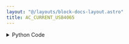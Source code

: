 ```yaml
---
layout: "@/layouts/block-docs-layout.astro"
title: AC_CURRENT_USB4065
---
```



<PythonDocsDisplay docstring={docstring} />

<details>
<summary>Python Code</summary>
```python
from flojoy import flojoy, DataContainer, Scalar
from flojoy.connection_manager import DeviceConnectionManager
from typing import Optional, Literal
import nidmm


@flojoy(deps={"nidmm": "1.4.6"})
def AC_CURRENT_USB4065(
    NI_address: str = "Dev1",
    digits: Literal["4.5", "5.5", "6.5"] = "5.5",
    current_limit: Literal["0.01", "0.1", "0.5", "3"] = "3",
    default: Optional[DataContainer] = None,
) -> Scalar:
    """The AC_CURRENT_USB4065 node reads the AC current from a USB-4065.

    The USB-4065 is a NI (National Instruments) multimeter. It is possible that
    the node will work with other NI DMMs (digital multimeters) such as the
    4070 and 4080 series.

    This instrument will likely only be compatible with Windows systems due to
    NI driver availablity. To use the instrument you must install the runtime:

    https://www.ni.com/en/support/downloads/drivers/download.ni-dmm.html

    You must also find the address/resource name for the instrument. You can
    find this using the NI MAX programming which can be downloaded when
    installing the drivers.

    Parameters
    ----------
    NI_address: str
        The NI instrument address for the instrument (e.g. 'Dev0', 'Dev1').
    digits: str
        The accuracy of the reading in digits. Lower values are faster.
    current_limit: str
        The maximum current to allow, in Amps.

    Returns
    -------
    DataContainer
        Scalar: The AC current reading.
    """

    connection = DeviceConnectionManager.get_connection(NI_address)
    session = connection.get_handle()

    session.configure_measurement_digits(
        nidmm.Function.AC_CURRENT,
        range=float(current_limit),
        resolution_digits=float(digits),
    )

    reading = session.read()

    return Scalar(c=reading)

```
[Find this Flojoy Block on GitHub](https://github.com/flojoy-ai/blocks/blob/main/blocks/IO/INSTRUMENTS/MULTIMETERS/NI/USB_4065/BASIC/AC_CURRENT_USB4065/AC_CURRENT_USB4065.py)
</details>

## Example

<AppDisplay app={app} blockName="AC_CURRENT_USB4065" client:visible />
